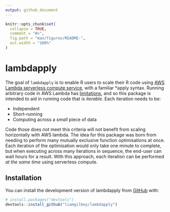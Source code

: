 ```yaml
---
output: github_document
---
```


<!-- README.md is generated from README.Rmd. Please edit that file -->

```r
knitr::opts_chunk$set(
  collapse = TRUE,
  comment = "#>",
  fig.path = "man/figures/README-",
  out.width = "100%"
)
```

# lambdapply

<!-- badges: start -->
<!-- badges: end -->

The goal of `lambdapply` is to enable R users to scale their R code using [AWS Lambda serverless compute service](https://aws.amazon.com/lambda/), with a familiar *apply syntax.  Running 
arbitrary code in AWS Lambda has [limitations](https://docs.aws.amazon.com/lambda/latest/dg/gettingstarted-limits.html), and so this package is intended to aid in running code that is _iterable_. Each iteration needs to be:

* Independent
* Short-running
* Computing across a _small_ piece of data

Code those does not meet this criteria will not benefit from scaling horizontally with AWS lambda. The idea
for this package was born from needing to perform many mutually exclusive function optimisations at once. Each iteration of the optimisation would only take one minute to complete, but when executing across many iterations in sequence, the end-user can wait hours for a result. With this approach, each iteration can be performed _at the same time_ using serverless compute.

## Installation

You can install the development version of lambdapply from [GitHub](https://github.com/) with:

``` r
# install.packages("devtools")
devtools::install_github("liamgilbey/lambdapply")
```

